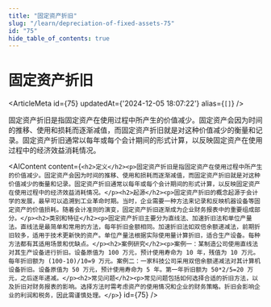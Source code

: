 ```yaml
---
title: "固定资产折旧"
slug: "/learn/depreciation-of-fixed-assets-75"
id: "75"
hide_table_of_contents: true
---
```



# 固定资产折旧

<ArticleMeta id={75} updatedAt={'2024-12-05 18:07:22'} alias={`[]`} />
<div className='border-solid border-b border-t-0 my-4 border-[var(--ifm-color-gray-300)]' />

固定资产折旧是指固定资产在使用过程中所产生的价值减少。固定资产会因为时间的推移、使用和损耗而逐渐减值，而固定资产折旧就是对这种价值减少的衡量和记录。固定资产折旧通常以每年或每个会计期间的形式计算，以反映固定资产在使用过程中的经济效益消耗情况。

<AIContent content={`<h2>定义</h2><p>固定资产折旧是指固定资产在使用过程中所产生的价值减少。固定资产会因为时间的推移、使用和损耗而逐渐减值，而固定资产折旧就是对这种价值减少的衡量和记录。固定资产折旧通常以每年或每个会计期间的形式计算，以反映固定资产在使用过程中的经济效益消耗情况。</p><h2>起源</h2><p>固定资产折旧的概念起源于会计学的发展，最早可以追溯到工业革命时期。当时，企业需要一种方法来记录和反映机器设备等固定资产的价值损耗。随着会计准则的演变，固定资产折旧逐渐成为企业财务报表中的重要组成部分。</p><h2>类别和特征</h2><p>固定资产折旧主要分为直线法、加速折旧法和单位产量法。直线法是最简单和常用的方法，每年折旧金额相同。加速折旧法如双倍余额递减法，前期折旧较多，适用于技术更新快的资产。单位产量法根据实际使用量计算折旧，适合生产设备。每种方法都有其适用场景和优缺点。</p><h2>案例研究</h2><p>案例一：某制造公司使用直线法对其生产设备进行折旧。设备原值为 100 万元，预计使用寿命为 10 年，残值为 10 万元。每年折旧额为 (100-10)/10=9 万元。案例二：一家科技公司采用双倍余额递减法对其计算机设备折旧。设备原值为 50 万元，预计使用寿命为 5 年。第一年折旧额为 50*2/5=20 万元，之后逐年递减。</p><h2>常见问题</h2><p>常见问题包括如何选择合适的折旧方法，以及折旧对财务报表的影响。选择方法时需考虑资产的使用情况和企业的财务策略。折旧会影响企业的利润和税务，因此需谨慎处理。</p>`} id={75} />
